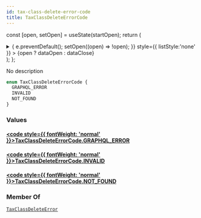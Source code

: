 ```yaml
---
id: tax-class-delete-error-code
title: TaxClassDeleteErrorCode
---
```






const [open, setOpen] = useState(startOpen);
return (
<details {...(open ? { open: true } : {})} className="details" style={{ border:'none', boxShadow:'none', background:'var(--ifm-background-color)' }}>
<summary
onClick={(e) => {
e.preventDefault();
setOpen((open) => !open);
}}
style={{ listStyle:'none' }} >
{open ? dataOpen : dataClose}
</summary>
{open && children}
</details>
);
};

No description

```graphql
enum TaxClassDeleteErrorCode {
  GRAPHQL_ERROR
  INVALID
  NOT_FOUND
}
```

### Values

#### [<code style={{ fontWeight: 'normal' }}>TaxClassDeleteErrorCode.<b>GRAPHQL_ERROR</b></code>](#)

#### [<code style={{ fontWeight: 'normal' }}>TaxClassDeleteErrorCode.<b>INVALID</b></code>](#)

#### [<code style={{ fontWeight: 'normal' }}>TaxClassDeleteErrorCode.<b>NOT_FOUND</b></code>](#)

### Member Of

[`TaxClassDeleteError`](../../../api-reference/taxes/objects/tax-class-delete-error.mdx) <Badge class="badge badge--secondary" text="object"/>
